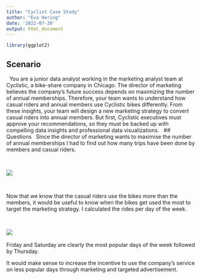 ---
title: "Cyclist Case Study"
author: "Eva Hering"
date: '2022-07-20'
output: html_document
---

```{r setup, include=FALSE}

library(ggplot2)


```

## Scenario
$~$
You are a junior data analyst working in the marketing analyst team at Cyclistic, a bike-share company in Chicago. The director
of marketing believes the company’s future success depends on maximizing the number of annual memberships. Therefore,
your team wants to understand how casual riders and annual members use Cyclistic bikes differently. From these insights,
your team will design a new marketing strategy to convert casual riders into annual members. But first, Cyclistic executives
must approve your recommendations, so they must be backed up with compelling data insights and professional data
visualizations.
$~$
## Questions
$~$
Since the director of marketing wants to maximise the number of annual memberships I had to find out how many trips have been done by members and casual riders.

$~$



![](plot_member_type.png)

$~$


Now that we know that the casual riders use the bikes more than the members, it would be useful to know when the bikes get used the most to target the marketing strategy. I calculated the rides per day of the week.

$~$


![](plot_popular_day.png)
$~$

Friday and Saturday are clearly the most popular days of the week followed by Thursday. 

It would make sense to increase the incentive to use the company's service on less popular days through marketing and targeted advertisement. 
